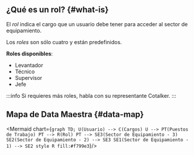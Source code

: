 
## ¿Qué es un rol? {#what-is}

El _rol_ indica el cargo que un usuario debe tener para acceder al sector de equipamiento.

Los _roles_ son sólo cuatro y están predefinidos.

**Roles disponibles**: 
- Levantador
- Técnico
- Supervisor
- Jefe

:::info
Si requieres más roles, habla con su representante Cotalker.
:::

## Mapa de Data Maestra {#data-map}

<div className="align-center">

<Mermaid chart={`
    graph TD;
        U(Usuario) --> C(Cargos)
        U --> PT(Puestos de Trabajo)
        PT --> R(Rol)
        PT --> SE3(Sector de Equipamiento - 3)
        SE2(Sector de Equipamiento - 2) --> SE3
        SE1(Sector de Equipamiento - 1) --> SE2
        style R fill:#f799e3
`}/>

</div>
<br/>